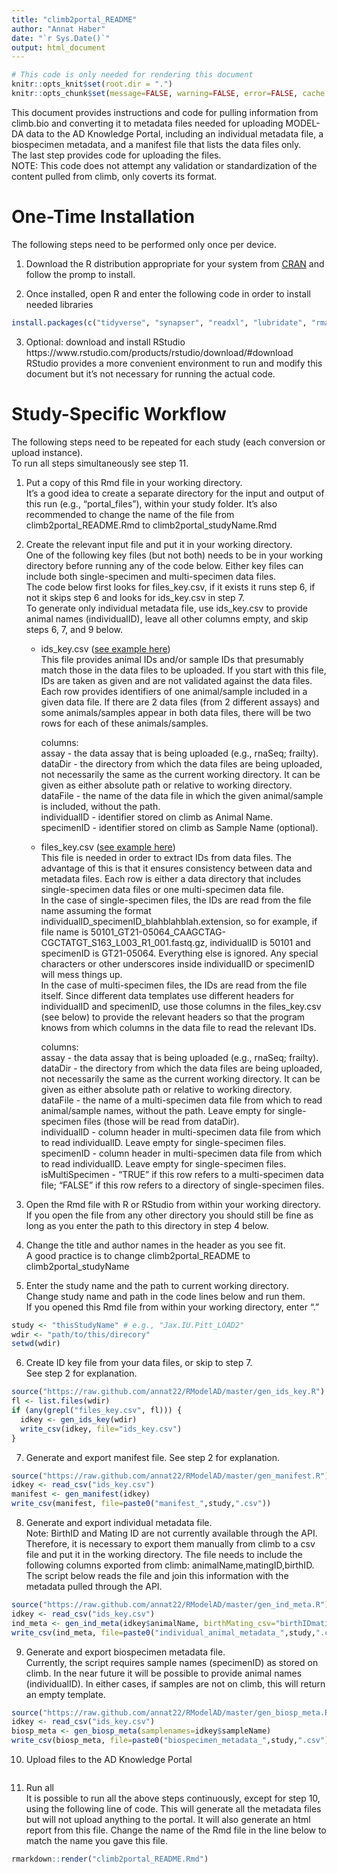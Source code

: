 ```yaml
---
title: "climb2portal_README"
author: "Annat Haber"
date: "`r Sys.Date()`"
output: html_document
---
```


```r
# This code is only needed for rendering this document
knitr::opts_knit$set(root.dir = ".")
knitr::opts_chunk$set(message=FALSE, warning=FALSE, error=FALSE, cache = FALSE, eval=FALSE)
```

This document provides instructions and code for pulling information from climb.bio and converting it to metadata files needed for uploading MODEL-DA data to the AD Knowledge Portal, including an individual metadata file, a biospecimen metadata, and a manifest file that lists the data files only.  
The last step provides code for uploading the files.    
NOTE: This code does not attempt any validation or standardization of the content pulled from climb, only coverts its format.

# One-Time Installation

The following steps need to be performed only once per device.  

1. Download the R distribution appropriate for your system from [CRAN](https://cran.r-project.org/) and follow the promp to install.

2. Once installed, open R and enter the following code in order to install needed libraries
```r
install.packages(c("tidyverse", "synapser", "readxl", "lubridate", "rmarkdown"))
```

3. Optional: download and install RStudio https://www.rstudio.com/products/rstudio/download/#download
RStudio provides a more convenient environment to run and modify this document but it's not necessary for running the actual code.

# Study-Specific Workflow

The following steps need to be repeated for each study (each conversion or upload instance).  
To run all steps simultaneously see step 11.

1. Put a copy of this Rmd file in your working directory.  
It's a good idea to create a separate directory for the input and output of this run (e.g., "portal_files"), within your study folder. It's also recommended to change the name of the file from climb2portal_README.Rmd to climb2portal_studyName.Rmd

2. Create the relevant input file and put it in your working directory.  
One of the following key files (but not both) needs to be in your working directory before running any of the code below. Either key files can include both single-specimen and multi-specimen data files.  
The code below first looks for files_key.csv, if it exists it runs step 6, if not it skips step 6 and looks for ids_key.csv in step 7.  
To generate only individual metadata file, use ids_key.csv to provide animal names (individualID), leave all other columns empty, and skip steps 6, 7, and 9 below.

      * ids_key.csv ([see example here](https://github.com/annat22/RModelAD/blob/master/ids_key.csv))  
      This file provides animal IDs and/or sample IDs that presumably match those in the data files to be uploaded. If you start with this file, IDs are taken as given and are not validated against the data files.   
      Each row provides identifiers of one animal/sample included in a given data file. If there are 2 data files (from 2 different assays) and some animals/samples appear in both data files, there will be two rows for each of these animals/samples.  
    
        columns:  
        assay - the data assay that is being uploaded (e.g., rnaSeq; frailty).  
        dataDir - the directory from which the data files are being uploaded, not necessarily the same as the current working directory. It can be given as either absolute path or relative to working directory.  
        dataFile - the name of the data file in which the given animal/sample is included, without the path.  
        individualID - identifier stored on climb as Animal Name.  
        specimenID -   identifier stored on climb as Sample Name (optional).  
      
      * files_key.csv ([see example here](https://github.com/annat22/RModelAD/blob/master/files_key.csv))  
      This file is needed in order to extract IDs from data files. The advantage of this is that it ensures consistency between data and metadata files. Each row is either a data directory that includes single-specimen data files or one multi-specimen data file.  
      In the case of single-specimen files, the IDs are read from the file name assuming the format individualID_specimenID_blahblahblah.extension, so for example, if file name is 50101_GT21-05064_CAAGCTAG-CGCTATGT_S163_L003_R1_001.fastq.gz, individualID is 50101 and specimenID is GT21-05064. Everything else is ignored. Any special characters or other underscores inside individualID or specimenID will mess things up.  
      In the case of multi-specimen files, the IDs are read from the file itself. Since different data templates use different headers for individualID and specimenID, use those columns in the files_key.csv (see below) to provide the relevant headers so that the program knows from which columns in the data file to read the relevant IDs.  
      
        columns:  
        assay - the data assay that is being uploaded (e.g., rnaSeq; frailty).  
        dataDir - the directory from which the data files are being uploaded, not necessarily the same as the current working directory. It can be given as either absolute path or relative to working directory.  
        dataFile - the name of a multi-specimen data file from which to read animal/sample names, without the path.   Leave empty for single-specimen files (those will be read from dataDir).  
        individualID - column header in multi-specimen data file from which to read individualID. Leave empty for single-specimen files.  
        specimenID - column header in multi-specimen data file from which to read individualID. Leave empty for single-specimen files.  
        isMultiSpecimen - "TRUE" if this row refers to a multi-specimen data file; "FALSE" if this row refers to a directory of single-specimen files.  
                
3. Open the Rmd file with R or RStudio from within your working directory.  
If you open the file from any other directory you should still be fine as long as you enter the path to this directory in step 4 below.

4. Change the title and author names in the header as you see fit.  
A good practice is to change climb2portal_README to climb2portal_studyName

5. Enter the study name and the path to current working directory.    
Change study name and path in the code lines below and run them.  
If you opened this Rmd file from within your working directory, enter "."
```r
study <- "thisStudyName" # e.g., "Jax.IU.Pitt_LOAD2"
wdir <- "path/to/this/direcory"
setwd(wdir)
```

6. Create ID key file from your data files, or skip to step 7.  
See step 2 for explanation.
```r
source("https://raw.github.com/annat22/RModelAD/master/gen_ids_key.R")
fl <- list.files(wdir)
if (any(grepl("files_key.csv", fl))) {
  idkey <- gen_ids_key(wdir)
  write_csv(idkey, file="ids_key.csv")
}
```

7. Generate and export manifest file.
See step 2 for explanation.
```r
source("https://raw.github.com/annat22/RModelAD/master/gen_manifest.R")
idkey <- read_csv("ids_key.csv")
manifest <- gen_manifest(idkey)
write_csv(manifest, file=paste0("manifest_",study,".csv"))
```

8. Generate and export individual metadata file.  
Note: BirthID and Mating ID are not currently available through the API. Therefore, it is necessary to export them manually from climb to a csv file and put it in the working directory. The file needs to include the following columns exported from climb: animalName,matingID,birthID. The script below reads the file and join this information with the metadata pulled through the API.
```r
source("https://raw.github.com/annat22/RModelAD/master/gen_ind_meta.R")
idkey <- read_csv("ids_key.csv")
ind_meta <- gen_ind_meta(idkey$animalName, birthMating_csv="birthIDmatingID.csv")
write_csv(ind_meta, file=paste0("individual_animal_metadata_",study,".csv"))
```

9. Generate and export biospecimen metadata file.  
Currently, the script requires sample names (specimenID) as stored on climb. In the near future it will be possible to provide animal names (individualID). In either cases, if samples are not on climb, this will return an empty template.
```r
source("https://raw.github.com/annat22/RModelAD/master/gen_biosp_meta.R")
idkey <- read_csv("ids_key.csv")
biosp_meta <- gen_biosp_meta(samplenames=idkey$sampleName)
write_csv(biosp_meta, file=paste0("biospecimen_metadata_",study,".csv"))
```

10. Upload files to the AD Knowledge Portal
```r
```

11. Run all  
It is possible to run all the above steps continuously, except for step 10, using the following line of code. 
This will generate all the metadata files but will not upload anything to the portal. It will also generate an html report from this file.
Change the name of the Rmd file in the line below to match the name you gave this file.
```r
rmarkdown::render("climb2portal_README.Rmd")
```


